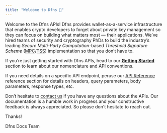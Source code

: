 ```yaml
---
title: "Welcome to Dfns 👋"
---
```


Welcome to the Dfns APIs! Dfns provides wallet-as-a-service infrastructure that enables crypto developers to forget about private key management so they can focus on building what matters most — their applications. We’ve hired teams of security and cryptography PhDs to build the industry’s leading _Secure Multi-Party Computation_-based _Threshold Signature Scheme_ ([MPC](https://en.wikipedia.org/wiki/Secure_multi-party_computation)/[TSS](https://en.wikipedia.org/wiki/Threshold_cryptosystem)) implementation so that you don’t have to.

If you’re just getting started with Dfns APIs, head to our [**Getting Started**](/introduction/quickstart) section to learn about our nomenclature and API conventions.

If you need details on a specific API endpoint, peruse our [API Reference](/api-reference) reference section for details on headers, query parameters, body parameters, response types, etc.

Don’t hesitate to [contact us](https://support.dfns.co) if you have any questions about the APIs. Our documentation is a humble work in progress and your constructive feedback is always appreciated. So please don't hesitate to reach out.

Thanks!

Dfns Docs Team
